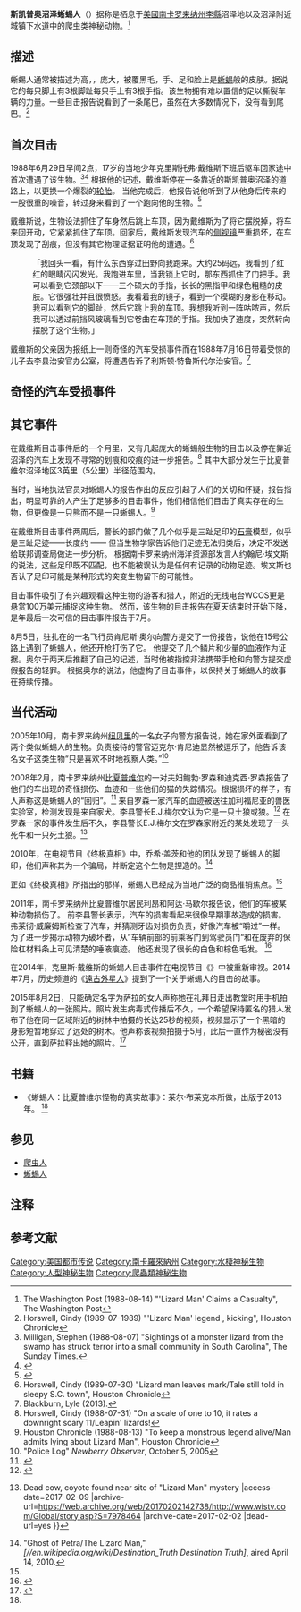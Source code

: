 {{not|蜥蜴人|外星爬虫人}}
{{Infobox mythical creature
| name           = 斯凯普奥沼泽蜥蜴人
| AKA            = 李县蜥蜴人、比夏普维尔蜥蜴人、南卡罗来纳蜥蜴人
| image          = 
| caption        = 
| Grouping       = [[神秘生物|神秘生物]]
| First_Reported = 1988年6月29日
| Country        = {{USA}}
| Region         = [[南卡罗来纳州|南卡罗来纳州]][[李縣_(南卡羅萊納州)|李縣]]
}}
'''斯凯普奥沼泽蜥蜴人'''（{{lang-en|Lizard Man of Scape Ore Swamp}}{{noteTag|1=据说该沼泽得名于一名赶鹿人对猎人说“那只鹿跑到沼泽那边了。”（{{lang|en|The deer scaped whore [escaped over] the swamp.}}），于是猎人们恶趣味地把这片沼泽称为“落跑荡妇沼泽”（{{lang|en|Scape Whore Swamp}}），后来又演变为{{lang|en|Scape Ore Swamp}}。<ref>{{Cite journal|title=Folk Etymology in South Carolina Place Names|url=https://www.jstor.org/stable/453502|last=Neuffer|first=Claude Henry|year=1966|journal=American Speech|issue=4|doi=10.2307/453502|volume=41|pages=274–277|issn=0003-1283|access-date=2021-05-08|archive-date=2021-05-13|archive-url=https://web.archive.org/web/20210513205017/https://www.jstor.org/stable/453502|dead-url=no}}</ref>}}）据称是栖息于[[美國|美國]][[南卡罗来纳州|南卡罗来纳州]][[李縣_(南卡羅萊納州)|李縣]]沼泽地以及沼泽附近城镇下水道中的爬虫类神秘动物。<ref name="washpo1">The Washington Post (1988-08-14) "'Lizard Man' Claims a Casualty", The Washington Post</ref>

== 描述 ==
蜥蜴人通常被描述为{{Convert|7|ft}}高，{{le|两足步行|Bipedalism|两足行走}}，庞大，被覆黑毛，手、足和脸上是[[蜥蜴|蜥蜴]]般的皮肤。据说它的每只脚上有3根脚趾每只手上有3根手指。该生物拥有难以置信的足以撕裂车辆的力量。一些目击报告说看到了一条尾巴，虽然在大多数情况下，没有看到尾巴。<ref name="chronicle3">Horswell, Cindy (1989-07-1989) "'Lizard Man' legend , kicking", Houston Chronicle</ref>

== 首次目击 ==
1988年6月29日早间2点，17岁的当地少年克里斯托弗·戴维斯下班后驱车回家途中首次遭遇了该生物。<ref name="milligan1">Milligan, Stephen (1988-08-07) "Sightings of a monster lizard from the swamp has struck terror into a small community in South Carolina", The Sunday Times.</ref><ref>{{cite news|url=http://www.thestate.com/local/story/838478.html|title=Sumter man killed; 'discovered' Lizard Man|date=2009-06-24|work=The State|accessdate=2009-06-26|deadurl=yes|archiveurl=https://web.archive.org/web/20090627075523/http://www.thestate.com/local/story/838478.html|archivedate=June 27, 2009}}</ref> 根据他的记述，戴维斯停在一条靠近的斯凯普奥沼泽的道路上，以更换一个爆裂的[[轮胎|轮胎]]。 当他完成后，他报告说他听到了从他身后传来的一股很重的噪音，转过身来看到了一个跑向他的生物。<ref name="sanfran1">{{cite news|title=Youth Who Saw 'Lizard Man' Gets an Agent|date=1988-08-02|work=[[San_Francisco_Chronicle|San Francisco Chronicle]]}}</ref>

戴维斯说，生物设法抓住了车身然后跳上车顶，因为戴维斯为了将它摆脱掉，将车来回开动，它紧紧抓住了车顶。回家后，戴维斯发现汽车的[[侧视镜|侧视镜]]严重损坏，在车顶发现了刮痕，但没有其它物理证据证明他的遭遇。<ref name="chronicle1">Horswell, Cindy (1989-07-30) "Lizard man leaves mark/Tale still told in sleepy S.C. town", Houston Chronicle</ref>
: 「我回头一看，有什么东西穿过田野向我跑来。大约25码远，我看到了红红的眼睛闪闪发光。我跑进车里，当我锁上它时，那东西抓住了门把手。我可以看到它颈部以下——三个硕大的手指，长长的黑指甲和绿色粗糙的皮肤。它很强壮并且很愤怒。我看着我的镜子，看到一个模糊的身影在移动。我可以看到它的脚趾，然后它跳上我的车顶。我想我听到一阵咕哝声，然后我可以透过前挡风玻璃看到它卷曲在车顶的手指。我加快了速度，突然转向摆脱了这个生物。」
戴维斯的父亲因为报纸上一则奇怪的汽车受损事件而在1988年7月16日带着受惊的儿子去李县治安官办公室，将遭遇告诉了利斯顿·特鲁斯代尔治安官。<ref name="Blackburn, Lyle 2013">Blackburn, Lyle (2013). </ref>

== 奇怪的汽车受损事件 ==
{{fact|在克里斯·戴维斯报告他的遭遇之前，李县警长办公室被叫到一个奇怪的车辆损坏事件的现场。 1988年7月14日上午，代表们来到了于位于南卡罗来纳州[[比夏普维尔_(南卡罗来纳州)|比夏普维尔]]郊区一个名为布朗敦的小型农村社区的住所。当他们到达时，房主汤姆·韦耶和玛丽·韦耶向他们展示了有问题的车辆。警方发现铬铸件从挡泥板上被撕了下来，车子两侧被划伤并带有凹痕，引擎盖标志被打破，天线弯曲，甚至电机的一些电线被撕破了。 经过仔细检查，似乎有一部分的铸件实际上被啃掉，仿佛是一个动物用它的牙齿造成的损害。为了进一步支持动物理论，韦耶一家指出在车上留下了一簇红色的毛发和布满车身的泥泞的脚印。当警长特鲁斯代尔正在侦查车辆时，当地人告诉他可能有另一种离奇的可能性。“当我们在那里看看这种情况，我们得知，布朗敦社区的人看到一个约七英尺高长着红色眼睛的奇怪生物，”特鲁斯代尔告诉我们，“有些人把它描述为绿色，但有些又描述为棕色。 他们认为它可能对发生的事情（汽车受损事件）负责。}}

== 其它事件 ==
在戴维斯目击事件后的一个月里，又有几起庞大的蜥蜴般生物的目击以及停在靠近沼泽的汽车上发现不寻常的划痕和咬痕的进一步报告。<ref name="chronicle4">Horswell, Cindy (1988-07-31) "On a scale of one to 10, it rates a downright scary 11/Leapin' lizards! </ref> 其中大部分发生于比夏普维尔沼泽地区3英里（5公里）半径范围内。

当时，当地执法官员对蜥蜴人的报告作出的反应引起了人们的关切和怀疑，报告指出，明显可靠的人产生了足够多的目击事件，他们相信他们目击了真实存在的生物，但更像是一只熊而不是一只蜥蜴人。<ref name="chronicle2">Houston Chronicle (1988-08-13) "To keep a monstrous legend alive/Man admits lying about Lizard Man", Houston Chronicle</ref>

在戴维斯目击事件两周后，警长的部门做了几个似乎是三趾足印的[[石膏|石膏]]模型，似乎是三趾足迹——长度约{{Convert|14|in|cm}} —— 但当生物学家告诉他们足迹无法归类后，决定不发送给联邦调查局做进一步分析。 根据南卡罗来纳州海洋资源部发言人约翰尼·埃文斯的说法，这些足印既不匹配，也不能被误认为是任何有记录的动物足迹。埃文斯也否认了足印可能是某种形式的突变生物留下的可能性。

目击事件吸引了有兴趣观看这种生物的游客和猎人，附近的无线电台WCOS更是悬赏100万美元捕捉这种生物。 然而，该生物的目击报告在夏天结束时开始下降，是年最后一次可信的目击事件报告于7月。

8月5日，驻扎在{{le|肖空军基地|Shaw Air Force Base}}的一名飞行员肯尼斯·奥尔向警方提交了一份报告，说他在15号公路上遇到了蜥蜴人，他还开枪打伤了它。 他提交了几个鳞片和少量的血液作为证据。奥尔于两天后推翻了自己的记述，当时他被指控非法携带手枪和向警方提交虚假报告的轻罪。 根据奥尔的说法，他虚构了目击事件，以保持关于蜥蜴人的故事在持续传播。

{{fact|1990年7月30日，伯莎·布莱瑟斯在从比夏普维尔的一家餐馆驱车回家时和她的五个孩子在斯凯普奥沼泽附近看到一个奇怪的生物。大约下午10:30，他们越过州际公路，接近希科里希尔路的交叉点时，一个高大的身影突然出现，扑向车的乘客一侧。在给李县警长办公室的一份声明中，伯莎描述这个生物很高大，有“人一样的两臂”。她只能看到它的腰部以上部位，但毫无疑问，它很“大”。 在面对它的短暂时间里，伯莎无法分辨出任何清晰的面部细节，但她很确定身体上覆盖着棕色的毛发。“我之前从未见过像它那样的东西，”她告诉警察， “它不是一只鹿或一只熊。 它也绝对不是一个人。}}

== 当代活动 ==
2005年10月，南卡罗来纳州[[纽贝里_(南卡罗来纳州)|纽贝里]]的一名女子向警方报告说，她在家外面看到了两个类似蜥蜴人的生物。负责接待的警官迈克尔·肯尼迪显然被逗乐了，他告诉该名女子这类生物“只是喜欢不时地视察人类。”<ref>"Police Log" ''Newberry Observer'', October 5, 2005</ref>

2008年2月，南卡罗来纳州[[比夏普维尔_(南卡罗来纳州)|比夏普维尔]]的一对夫妇鲍勃·罗森和迪克西·罗森报告了他们的车出现的奇怪损伤、血迹和一些他们的猫的失踪情况。根据损坏的样子，有人声称这是蜥蜴人的“回归”。<ref>{{Cite news|url=http://www.cnn.com/video/#/video/offbeat/2008/03/01/sc.lizard.man.update.wis|title=CNN.com Video|work=CNN|accessdate=2010-05-11|archive-date=2000-08-16|archive-url=https://web.archive.org/web/20000816030234/http://www.cnn.com/video/#/video/offbeat/2008/03/01/sc.lizard.man.update.wis|dead-url=no}}</ref> 来自罗森一家汽车的血迹被送往加利福尼亚的兽医实验室，检测发现是来自家犬。李县警长E.J.梅尔文认为它是一只土狼或狼。<ref>{{cite web |url=https://news.yahoo.com/s/ap/20080516/ap_on_fe_st/odd_lizard_man;_ylt=ApTlKyvI7pr6TMB3TLbJ82ssQE4F |title=存档副本 |accessdate=2017-02-09 |deadurl=yes |archiveurl=https://web.archive.org/web/20080529175918/http://news.yahoo.com/s/ap/20080516/ap_on_fe_st/odd_lizard_man |archivedate=2008-05-29 }}</ref> 在罗森一家的事件发生后不久，李县警长E.J.梅尔文在罗森家附近的某处发现了一头死牛和一只死土狼。<ref>{{Cite web |url=http://www.wistv.com/Global/story.asp?S=7978464 |title=WIS News 10 – Columbia, South Carolina {{!}} Dead cow, coyote found near site of "Lizard Man" mystery |access-date=2017-02-09 |archive-url=https://web.archive.org/web/20170202142738/http://www.wistv.com/Global/story.asp?S=7978464 |archive-date=2017-02-02 |dead-url=yes }}</ref>

2010年，在电视节目《终极真相》中，乔希·盖茨和他的团队发现了蜥蜴人的脚印，他们声称其为一个骗局，并断定这个生物是捏造的。<ref name="DestinationTruth">"Ghost of Petra/The Lizard Man," ''[//en.wikipedia.org/wiki/Destination_Truth Destination Truth]'', aired April 14, 2010.</ref>

正如《终极真相》所指出的那样，蜥蜴人已经成为当地广泛的商品推销焦点。<ref name="DestinationTruth"/>

2011年，南卡罗来纳州比夏普维尔居民利昂和阿达·马歇尔报告说，他们的车被某种动物损伤了。 前李县警长表示，汽车的损害看起来很像早期事故造成的损害。弗莱彻·威廉姆斯检查了汽车，并猜测牙齿对损伤负责，好像汽车被“嚼过”一样。为了进一步揭示动物为破坏者，从”车辆前部的前乘客门到驾驶员门“和在废弃的保险杠材料条上可见清楚的唾液痕迹。 他还发现了很长的白色和棕色毛发。
<ref>{{Cite web|url=http://www.wltx.com/video/default.aspx?bctid=1041318490001|title=Is the Lizard Man Back in Lee County? | Video|accessdate=2013-04-22|publisher=wltx.com}}{{Dead link|date=2018年7月 |bot=InternetArchiveBot |fix-attempted=yes }}</ref>

在2014年，克里斯·戴维斯的蜥蜴人目击事件在电视节目《{{le|美国的怪物与神秘事物|Monsters and Mysteries in America}}》中被重新审视。2014年7月，历史频道的《[[遠古外星人|遠古外星人]]》提到了一个关于蜥蜴人的目击的故事。{{Fact|date=April 2016}}

2015年8月2日，只能确定名字为萨拉的女人声称她在礼拜日走出教堂时用手机拍到了蜥蜴人的一张照片。照片发生病毒式传播后不久，一个希望保持匿名的猎人发布了他在同一区域附近的树林中拍摄的长达25秒的视频，视频显示了一个黑暗的身影短暂地穿过了远处的树木。他声称该视频拍摄于5月，此后一直作为秘密没有公开，直到萨拉释出她的照片。<ref>{{Cite web|url=http://www.abcnews4.com/story/29690324/has-bishopvilles-lizard-man-returned-photo-apparently-shows-fabled-sc-creature|title=Has Bishopville's 'lizard man' returned? New video surfaces in case|author=<!--Staff writer(s); no by-line.-->|date=3 August 2015|archiveurl=https://web.archive.org/web/20150803151232/http://www.abcnews4.com/story/29690324/has-bishopvilles-lizard-man-returned-photo-apparently-shows-fabled-sc-creature|archivedate=20 September 2016}}</ref>

== 书籍 ==
* 《蜥蜴人：比夏普维尔怪物的真实故事》：莱尔·布莱克本所做，出版于2013年。 <ref name="Blackburn, Lyle 2013"/>

== 参见 ==
* [[爬虫人|爬虫人]]
* [[蜥蜴人|蜥蜴人]]

== 注释 ==
{{NoteFoot}}

== 参考文献 ==
{{reflist|colwidth=30em}}

{{Cryptozoology}}

{{DEFAULTSORT:Lizard Man of Scape Ore Swamp}}
[[Category:美国都市传说|Category:美国都市传说]]
[[Category:南卡羅來納州|Category:南卡羅來納州]]
[[Category:水棲神秘生物|Category:水棲神秘生物]]
[[Category:人型神秘生物|Category:人型神秘生物]]
[[Category:爬蟲類神秘生物|Category:爬蟲類神秘生物]]